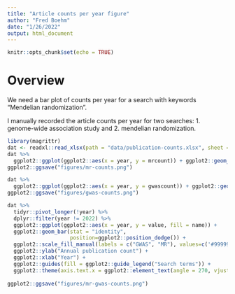 ```yaml
---
title: "Article counts per year figure"
author: "Fred Boehm"
date: "1/26/2022"
output: html_document
---
```


```r
knitr::opts_chunk$set(echo = TRUE)
```

# Overview

We need a bar plot of counts per year for a search with keywords "Mendelian randomization".

I manually recorded the article counts per year for two searches: 
1. genome-wide association study and 2. mendelian randomization.

```r
library(magrittr)
dat <- readxl::read_xlsx(path = "data/publication-counts.xlsx", sheet = "counts")
dat %>%
  ggplot2::ggplot(ggplot2::aes(x = year, y = mrcount)) + ggplot2::geom_bar(stat = "identity")
ggplot2::ggsave("figures/mr-counts.png")
```


```r
dat %>%
  ggplot2::ggplot(ggplot2::aes(x = year, y = gwascount)) + ggplot2::geom_bar(stat = "identity")
ggplot2::ggsave("figures/gwas-counts.png")

```

```r
dat %>%
  tidyr::pivot_longer(!year) %>%
  dplyr::filter(year != 2022) %>%
  ggplot2::ggplot(ggplot2::aes(x = year, y = value, fill = name)) + 
  ggplot2::geom_bar(stat = "identity", 
                    position=ggplot2::position_dodge()) + 
  ggplot2::scale_fill_manual(labels = c("GWAS", "MR"), values=c('#999999','#E69F00')) + 
  ggplot2::ylab("Annual publication count") + 
  ggplot2::xlab("Year") + 
  ggplot2::guides(fill = ggplot2::guide_legend("Search terms")) +
  ggplot2::theme(axis.text.x = ggplot2::element_text(angle = 270, vjust = 0.5))
  
ggplot2::ggsave("figures/mr-gwas-counts.png")
```


